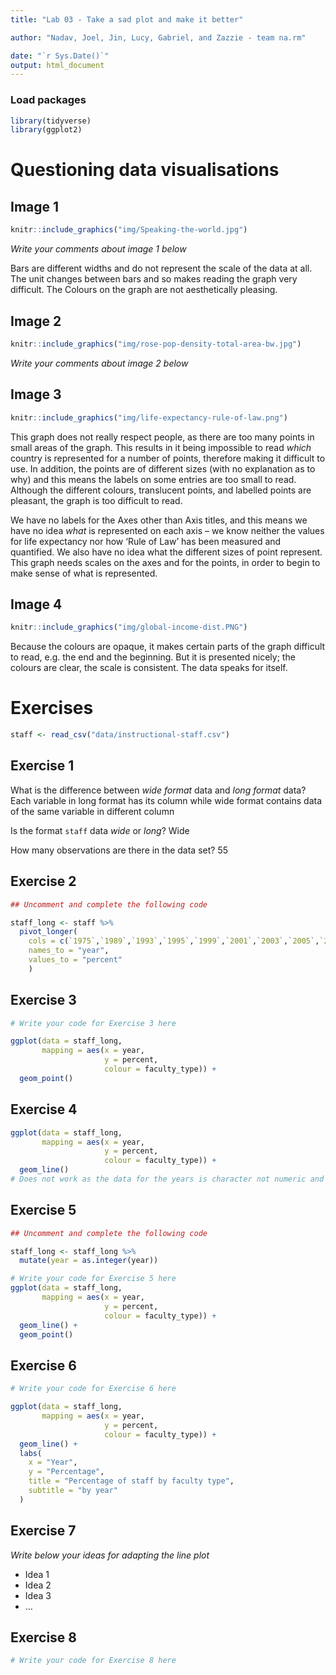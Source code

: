 ```yaml
---
title: "Lab 03 - Take a sad plot and make it better"

author: "Nadav, Joel, Jin, Lucy, Gabriel, and Zazzie - team na.rm"

date: "`r Sys.Date()`"
output: html_document
---
```


### Load packages

```r
library(tidyverse)
library(ggplot2)
```


# Questioning data visualisations

## Image 1

```r
knitr::include_graphics("img/Speaking-the-world.jpg")
```

_Write your comments about image 1 below_

Bars are different widths and do not represent the scale of the data at all.
The unit changes between bars and so makes reading the graph very difficult.
The Colours on the graph are not aesthetically pleasing.



## Image 2

```r
knitr::include_graphics("img/rose-pop-density-total-area-bw.jpg")
```

_Write your comments about image 2 below_




## Image 3

```r
knitr::include_graphics("img/life-expectancy-rule-of-law.png")
```


This graph does not really respect people, as there are too many points in small areas of the graph. This results in it being impossible to read _which_ country is represented for a number of points, therefore making it difficult to use. In addition, the points are of different sizes (with no explanation as to why) and this means the labels on some entries are too small to read. Although the different colours, translucent points, and labelled points are pleasant, the graph is too difficult to read.


We have no labels for the Axes other than Axis titles, and this means we have no idea _what_ is represented on each axis -- we know neither the values for life expectancy nor how 'Rule of Law' has been measured and quantified. We also have no idea what the different sizes of point represent. This graph needs scales on the axes and for the points, in order to begin to make sense of what is represented.



## Image 4

```r
knitr::include_graphics("img/global-income-dist.PNG")
```

Because the colours are opaque, it makes certain parts of the graph difficult to read, e.g. the end and the beginning. But it is presented nicely; the colours are clear, the scale is consistent. The data speaks for itself.


# Exercises

```r
staff <- read_csv("data/instructional-staff.csv")
```


## Exercise 1

What is the difference between *wide format* data and *long format* data?
Each variable in long format has its column while wide format contains data of the same variable in different column

Is the format `staff` data *wide* or *long*?
Wide

How many observations are there in the data set?
55



## Exercise 2

```r
## Uncomment and complete the following code

staff_long <- staff %>%
  pivot_longer(
    cols = c(`1975`,`1989`,`1993`,`1995`,`1999`,`2001`,`2003`,`2005`,`2007`,`2009`,`2011`), 
    names_to = "year",
    values_to = "percent"
    )

```


## Exercise 3

```r
# Write your code for Exercise 3 here

ggplot(data = staff_long,
       mapping = aes(x = year, 
                     y = percent, 
                     colour = faculty_type)) +
  geom_point()

```

## Exercise 4

```r
ggplot(data = staff_long,
       mapping = aes(x = year, 
                     y = percent, 
                     colour = faculty_type)) +
  geom_line()
# Does not work as the data for the years is character not numeric and so it cannot create a line.
```

## Exercise 5

```r
## Uncomment and complete the following code

staff_long <- staff_long %>%
  mutate(year = as.integer(year))
```


```r
# Write your code for Exercise 5 here
ggplot(data = staff_long,
       mapping = aes(x = year, 
                     y = percent, 
                     colour = faculty_type)) +
  geom_line() +
  geom_point()


```

## Exercise 6

```r
# Write your code for Exercise 6 here

ggplot(data = staff_long,
       mapping = aes(x = year, 
                     y = percent, 
                     colour = faculty_type)) +
  geom_line() + 
  labs(
    x = "Year",
    y = "Percentage", 
    title = "Percentage of staff by faculty type",
    subtitle = "by year"
  )


```

## Exercise 7

_Write below your ideas for adapting the line plot_

* Idea 1
* Idea 2
* Idea 3
* ...


## Exercise 8

```r
# Write your code for Exercise 8 here



```

